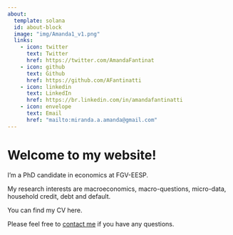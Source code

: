 ---
about:
  template: solana
  id: about-block
  image: "img/Amanda1_v1.png"
  links:
    - icon: twitter
      text: Twitter
      href: https://twitter.com/AmandaFantinat
    - icon: github
      text: Github
      href: https://github.com/AFantinatti
    - icon: linkedin
      text: LinkedIn
      href: https://br.linkedin.com/in/amandafantinatti
    - icon: envelope
      text: Email
      href: "mailto:miranda.a.amanda@gmail.com"  
---

::: {#about-block}
:::

# Welcome to my website!

I'm a PhD candidate in economics at FGV-EESP.

My research interests are macroeconomics, macro-questions, micro-data, household credit, debt and default.

You can find my CV here.

Please feel free to [contact me](mailto:miranda.a.amanda@gmail.com) if you have any questions.

<!-- ```{=html} -->
<!-- <div  style="margin: 30px; text-align: center;"> -->
<!-- <a class="btn btn-primary" href="https://www.marvinschmitt.com/blog/website-tutorial-quarto/" role="button" target="_blank" style="padding: 15px 30px;">View the tutorial for this template (+ download link)</a> -->
<!-- </div> -->
<!-- ``` -->

